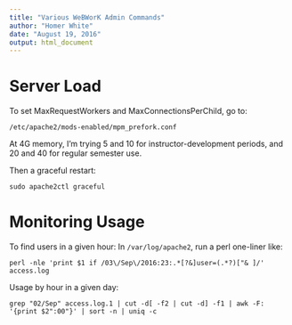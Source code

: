 ```yaml
---
title: "Various WeBWorK Admin Commands"
author: "Homer White"
date: "August 19, 2016"
output: html_document
---
```


# Server Load

To set MaxRequestWorkers and MaxConnectionsPerChild, go to:

```
/etc/apache2/mods-enabled/mpm_prefork.conf
```

At 4G memory, I'm trying 5 and 10 for instructor-development periods, and 20 and 40 for regular semester use.

Then a graceful restart:

```
sudo apache2ctl graceful
```

# Monitoring Usage

To find users in a given hour:  In `/var/log/apache2`, run a perl one-liner like:

```
perl -nle 'print $1 if /03\/Sep\/2016:23:.*[?&]user=(.*?)["& ]/' access.log
```

Usage by hour in a given day:

```
grep "02/Sep" access.log.1 | cut -d[ -f2 | cut -d] -f1 | awk -F: '{print $2":00"}' | sort -n | uniq -c
```



